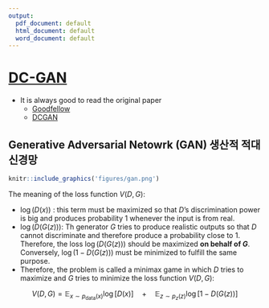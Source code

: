 ```yaml
---
output:
  pdf_document: default
  html_document: default
  word_document: default
---
```


# [DC-GAN](https://pytorch.org/tutorials/beginner/dcgan_faces_tutorial.html)

- It is always good to read the original paper
    - [Goodfellow](https://papers.nips.cc/paper/5423-generative-adversarial-nets.pdf)
    - [DCGAN ](https://arxiv.org/pdf/1511.06434.pdf)
    
## Generative Adversarial Netowrk (GAN) 생산적 적대 신경망

```r
knitr::include_graphics('figures/gan.png')
```

The meaning of the loss function $V(D,G)$:

- $\log(D(x))$ : this term must be maximized so that $D$'s discrimination power is big and produces probability $1$ whenever the input is from real.
- $\log(D(G(z)))$: Th generator $G$ tries to produce realistic outputs so that $D$ cannot discriminate and therefore produce a probability close to $1$. Therefore, the loss $\log(D(G(z)))$ should be maximized **on behalf of $G$**. Conversely, $\log(1-D(G(z)))$ must be minimized to fulfill the same purpose.
- Therefore, the problem is called a minimax game in which $D$ tries to maximize and $G$ tries to minimize the loss function $V(D,G)$:

$$
    V(D,G) = \mathbb{E}_{x\sim p_\mathrm{data}(x)} \log[ D(x) ] \quad 
        + \quad \mathbb{E}_{z\sim p_z(z)} \log [1-D(G(z))]
$$
